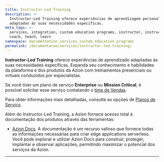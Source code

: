```yaml
---
title: Instructor-Led Training
description: >-
  Instructor-Led Training oferece experiências de aprendizagem personalizadas
  adaptadas às suas necessidades específicas.
meta_tags: >-
  services, integration, custom education programs, instructor, instructor-led,
  coach, teach, learn
namespace: documentation_services_custom_education_programs
permalink: /documentacao/servicos/instructor-led-training/
---
```


**Instructor-Led Training** oferece experiências de aprendizado adaptadas às suas necessidades específicas. Expanda seu conhecimento e habilidades da plataforma e dos produtos da Azion com treinamentos presenciais ou virtuais conduzidos por especialistas.

Se você tiver um plano de serviço **Enterprise** ou **Mission Critical**, é possível solicitar esse serviço contatando o [time de Vendas](https://www.azion.com/pt-br/contate-vendas/).

Para obter informações mais detalhadas, consulte as opções de [Planos de Serviço](https://www.azion.com/pt-br/servicos-profissionais/).

Além do Instructor-Led Training, a Azion fornece acesso total à documentação dos produtos através das ferramentas:

- [Azion Docs](https://www.azion.com/pt-br/documentacao/). A documentação é um recurso valioso que fornece todas as informações necessárias para criar edge applications serverless. Você pode explorar e utilizar Azion Docs para construir, proteger, implantar e observar aplicações, permitindo maximizar o potencial dos serviços da Azion.

---

